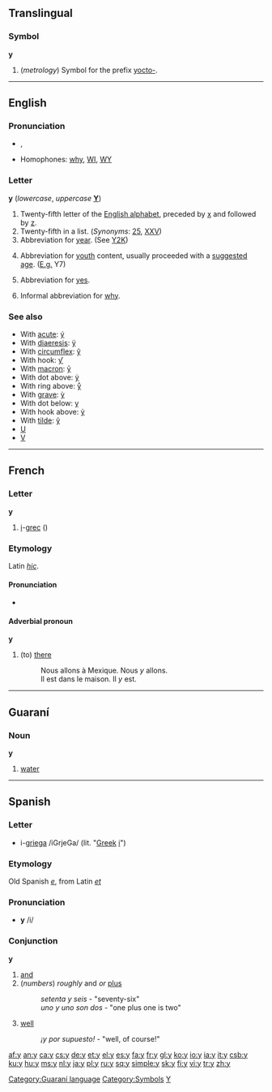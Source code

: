 {{xsee|[[Y]]|[[ỹ]]|[[¥]]|[[Υ]] (Greek)|[[у]] (Cyrillic)|[[У]] (Cyrillic)}}
{{wikipedia}}
==Translingual==

===Symbol===
'''y'''

# (''metrology'') Symbol for the prefix [[yocto-]].

----

==English==

===Pronunciation===
{{rfap}}
*{{IPA|/'waɪ/}}, {{SAMPA|/"waI/}}
*Homophones: [[why]], [[WI]], [[WY]]

===Letter===
'''y''' (''lowercase'', ''uppercase'' '''[[Y]]''')

# Twenty-fifth letter of the [[Appendix:Roman script|English alphabet]], preceded by [[x]] and followed by [[z]].
# Twenty-fifth in a list. (''Synonyms'': [[25]], [[XXV]])
# Abbreviation for [[year]]. (See [[Y2K]])
# {{italbrac|TV}} Abbreviation for [[youth]] content, usually proceeded with a [[suggested]] [[age]]. ([[E.g.]] Y7)
# {{italbrac|Archaic computers}} Abbreviation for [[yes]].
# Informal abbreviation for [[why]].

===See also===
*With [[acute]]: [[ý]]
*With [[diaeresis]]: [[ÿ]]
*With [[circumflex]]: [[ŷ]]
*With hook: [[ƴ]]
*With [[macron]]: [[ȳ]]
*With dot above: [[ẏ]]
*With ring above: [[ẙ]]
*With [[grave]]: [[ỳ]]
*With dot below: [[ỵ]]
*With hook above: [[ỷ]]
*With [[tilde]]: [[ỹ]]
*[[U]]
*[[V]]

----

==French==
===Letter===
'''y'''
# [[i]]-[[grec]] ({{IPA|/igʀɛk/}})

===Etymology===
Latin ''[[hic]]''.

====Pronunciation====
* {{IPA|/i/}}

====Adverbial pronoun====
'''y'''

# (to) [[there]]
#: Nous allons à Mexique. Nous ''y'' allons.
#: Il est dans le maison. Il ''y'' est.

----

==Guaraní==

===Noun===
'''y'''

# [[water]]

[[Category:Guaraní language]]

----

==Spanish==

===Letter===
*i-[[griega]] /iGrjeGa/ (lit. "[[Greek]] [[i]]")

===Etymology===
Old Spanish ''[[e]]'', from Latin ''[[et]]''

===Pronunciation===
*'''y''' /i/

===Conjunction===
'''y'''

# [[and]]
# (''numbers'') ''roughly'' and ''or'' [[plus]]
#: ''setenta y seis'' - "seventy-six"
#: ''uno y uno son dos'' - "one plus one is two"
# {{colloquial}} [[well]]
#: ''¡y por supuesto!'' - "well, of course!"

[[Category:Symbols]]
[[Category:Latin letters|Y]]

[[af:y]]
[[an:y]]
[[ca:y]]
[[cs:y]]
[[de:y]]
[[et:y]]
[[el:y]]
[[es:y]]
[[fa:y]]
[[fr:y]]
[[gl:y]]
[[ko:y]]
[[io:y]]
[[ia:y]]
[[it:y]]
[[csb:y]]
[[ku:y]]
[[hu:y]]
[[ms:y]]
[[nl:y]]
[[ja:y]]
[[pl:y]]
[[ru:y]]
[[sq:y]]
[[simple:y]]
[[sk:y]]
[[fi:y]]
[[vi:y]]
[[tr:y]]
[[zh:y]]